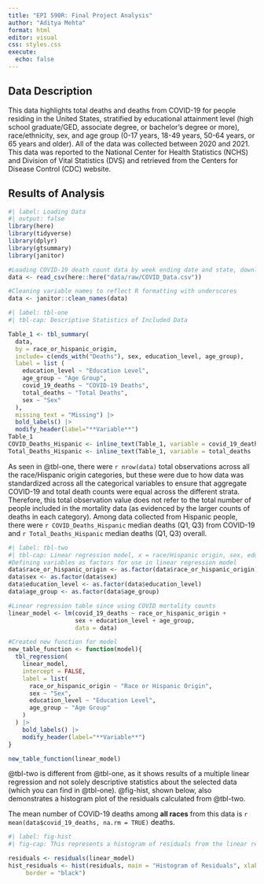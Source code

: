 ```yaml
---
title: "EPI 590R: Final Project Analysis"
author: "Aditya Mehta"
format: html
editor: visual
css: styles.css
execute:
  echo: false
---
```


## Data Description

This data highlights total deaths and deaths from COVID-19 for people residing in the United States, stratified by educational attainment level (high school graduate/GED, associate degree, or bachelor's degree or more), race/ethnicity, sex, and age group (0-17 years, 18-49 years, 50-64 years, or 65 years and older). All of the data was collected between 2020 and 2021. This data was reported to the National Center for Health Statistics (NCHS) and Division of Vital Statistics (DVS) and retrieved from the Centers for Disease Control (CDC) website.

## Results of Analysis

```r
#| label: Loading Data
#| output: false
library(here)
library(tidyverse)
library(dplyr)
library(gtsummary)
library(janitor)

#Loading COVID-19 death count data by week ending date and state, downloaded from CDC
data <- read_csv(here::here("data/raw/COVID_Data.csv"))

#Cleaning variable names to reflect R formatting with underscores
data <- janitor::clean_names(data)
```

```r
#| label: tbl-one
#| tbl-cap: Descriptive Statistics of Included Data

Table_1 <- tbl_summary(
  data, 
  by = race_or_hispanic_origin, 
  include= c(ends_with("Deaths"), sex, education_level, age_group), 
  label = list (
    education_level ~ "Education Level",
    age_group ~ "Age Group",
    covid_19_deaths ~ "COVID-19 Deaths",
    total_deaths ~ "Total Deaths",
    sex ~ "Sex"
  ),
  missing_text = "Missing") |>
  bold_labels() |>
  modify_header(label="**Variable**")
Table_1
COVID_Deaths_Hispanic <- inline_text(Table_1, variable = covid_19_deaths , column = "stat_1")
Total_Deaths_Hispanic <- inline_text(Table_1, variable = total_deaths , column = "stat_1")
```

As seen in @tbl-one, there were `r nrow(data)` total observations across all the race/Hispanic origin categories, but these were due to how data was standardized across all the categorical variables to ensure that aggregate COVID-19 and total death counts were equal across the different strata. Therefore, this total observation value does not refer to the total number of people included in the mortality data (as evidenced by the larger counts of deaths in each category). Among data collected from Hispanic people, there were `r COVID_Deaths_Hispanic` median deaths (Q1, Q3) from COVID-19 and `r Total_Deaths_Hispanic` median deaths (Q1, Q3) overall.

```r
#| label: tbl-two
#| tbl-cap: Linear regression model, x = race/Hispanic origin, sex, education level, age group, y = COVID-19 deaths
#Defining variables as factors for use in linear regression model
data$race_or_hispanic_origin <- as.factor(data$race_or_hispanic_origin)
data$sex <- as.factor(data$sex)
data$education_level <- as.factor(data$education_level)
data$age_group <- as.factor(data$age_group)

#Linear regression table since using COVID mortality counts
linear_model <- lm(covid_19_deaths ~ race_or_hispanic_origin +
                   sex + education_level + age_group, 
                   data = data)

#Created new function for model 
new_table_function <- function(model){
  tbl_regression(
    linear_model,
    intercept = FALSE,
    label = list(
      race_or_hispanic_origin ~ "Race or Hispanic Origin",
      sex ~ "Sex",
      education_level ~ "Education Level",
      age_group ~ "Age Group"
    )
  ) |>
    bold_labels() |>
    modify_header(label="**Variable**")
}

new_table_function(linear_model)
```

@tbl-two is different from @tbl-one, as it shows results of a multiple linear regression and not solely descriptive statistics about the selected data (which you can find in @tbl-one). @fig-hist, shown below, also demonstrates a histogram plot of the residuals calculated from @tbl-two.

The mean number of COVID-19 deaths among **all races** from this data is `r mean(data$covid_19_deaths, na.rm = TRUE)` deaths.

```r
#| label: fig-hist
#| fig-cap: This represents a histogram of residuals from the linear regression model.

residuals <- residuals(linear_model)
hist_residuals <- hist(residuals, main = "Histogram of Residuals", xlab = "Residuals", col = "turquoise",
     border = "black")


```
